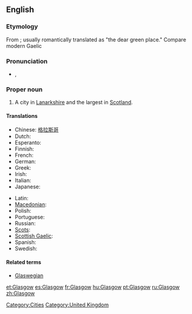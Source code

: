 ==English==

===Etymology===
From {{etyl|cel-bry}} {{term|glas cu||green hollow}}; usually romantically translated as "the dear green place." Compare modern Gaelic {{term|Glaschu||lang=gd}}

===Pronunciation===
* {{a|UK}} {{IPA|/ˈɡlæz.ɡəʊ/}}, {{SAMPA|/"gl{z.g@U/}}
{{rfp|local and general Scottish required|lang=en}}

===Proper noun===
{{wikipedia}}
{{en-proper noun}}

# A city in [[Lanarkshire]] and the largest in [[Scotland]].

====Translations====
{{trans-top|the city Glasgow}}
* Chinese: [[格拉斯哥]]
* Dutch: {{t-|nl|Glasgow}}
* Esperanto: {{t-|eo|Glasgovo|xs=Esperanto}}
* Finnish: {{t-|fi|Glasgow}}
* French: {{t+|fr|Glasgow}}
* German: {{t-|de|Glasgow}}
* Greek: {{t|el|Γλασκώβη}}
* Irish: {{t-|ga|Glaschú|m|xs=Irish}}
* Italian: {{t-|it|Glasgow}}
* Japanese: {{t|ja|グラスゴー|tr=Gurasugō}}
{{trans-mid}}
* Latin: {{t|la|Glasgovia}}
* [[Macedonian]]: {{t|mk|Глазгов|tr=Glázgov}}
* Polish: {{t-|pl|Glasgow}}
* Portuguese: {{t+|pt|Glasgow}}
* Russian: {{t|ru|Глазго|tr=Glázgo}}
* [[Scots]]: {{tø|sco|Glesca|xs=Scots}}
* [[Scottish Gaelic]]: {{t-|gd|Glaschu|xs=Scottish Gaelic}}
* Spanish: {{t+|es|Glasgow}}
* Swedish: {{t-|sv|Glasgow}}
{{trans-bottom}}

====Related terms====
* [[Glaswegian]]

[[Category:Cities]]
[[Category:United Kingdom]]

[[et:Glasgow]]
[[es:Glasgow]]
[[fr:Glasgow]]
[[hu:Glasgow]]
[[pt:Glasgow]]
[[ru:Glasgow]]
[[zh:Glasgow]]